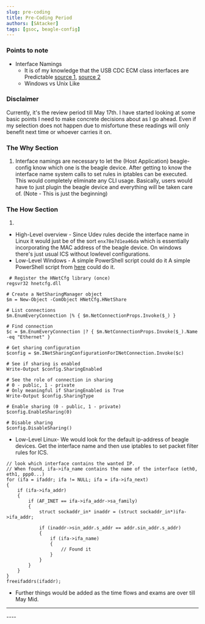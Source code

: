 ```yaml
---
slug: pre-coding
title: Pre-Coding Period
authors: [SAtacker]
tags: [gsoc, beagle-config]
---
```


### Points to note
- Interface Namings
  - It is of my knowledge that the USB CDC ECM class interfaces are Predictable [source 1](https://cgit.freedesktop.org/systemd/systemd/tree/src/udev/udev-builtin-net_id.c##n20), [source 2](https://www.freedesktop.org/wiki/Software/systemd/PredictableNetworkInterfaceNames/)
  - Windows vs Unix Like 
<!--truncate-->

### Disclaimer

Currently, it's the review period till May 17th. I have started looking at some basic points I need to make concrete decisions about as I go ahead. Even if my selection does not happen due to misfortune these readings will only benefit next time or whoever carries it on.

### The Why Section
1. Interface namings are necessary to let the (Host Application) beagle-config know which one is the beagle device. After getting to know the interface name system calls to set rules in iptables can be executed. This would completely eliminate any CLI usage. Basically, users would have to just plugin the beagle device and everything will be taken care of. (Note - This is just the beginning)

### The How Section
1. 
 * High-Level overview - Since Udev rules decide the interface name in Linux it would just be of the sort `enx78e7d1ea46da` which is essentially incorporating the MAC address of the beagle device. On windows there's just usual ICS without lowlevel configurations.
 * Low-Level Windows - A simple PowerShell script could do it
 A simple PowerShell script from [here](https://superuser.com/questions/470319/how-to-enable-internet-connection-sharing-using-command-line) could do it.

```
 # Register the HNetCfg library (once)
regsvr32 hnetcfg.dll

# Create a NetSharingManager object
$m = New-Object -ComObject HNetCfg.HNetShare

# List connections
$m.EnumEveryConnection |% { $m.NetConnectionProps.Invoke($_) }

# Find connection
$c = $m.EnumEveryConnection |? { $m.NetConnectionProps.Invoke($_).Name -eq "Ethernet" }

# Get sharing configuration
$config = $m.INetSharingConfigurationForINetConnection.Invoke($c)

# See if sharing is enabled
Write-Output $config.SharingEnabled

# See the role of connection in sharing
# 0 - public, 1 - private
# Only meaningful if SharingEnabled is True
Write-Output $config.SharingType

# Enable sharing (0 - public, 1 - private)
$config.EnableSharing(0)

# Disable sharing
$config.DisableSharing()
```
 * Low-Level Linux- We would look for the default ip-address of beagle devices. Get the interface name and then use iptables to set packet filter rules for ICS. 
 <!-- The below script is from [here](https://stackoverflow.com/questions/848040/how-can-i-get-the-interface-name-index-associated-with-a-tcp-socket) -->
```
// look which interface contains the wanted IP.
// When found, ifa->ifa_name contains the name of the interface (eth0, eth1, ppp0...)
for (ifa = ifaddr; ifa != NULL; ifa = ifa->ifa_next)
{
    if (ifa->ifa_addr)
    {
        if (AF_INET == ifa->ifa_addr->sa_family)
        {
            struct sockaddr_in* inaddr = (struct sockaddr_in*)ifa->ifa_addr;

            if (inaddr->sin_addr.s_addr == addr.sin_addr.s_addr)
            {
                if (ifa->ifa_name)
                {
                    // Found it
                }
            }
        }
    }
}
freeifaddrs(ifaddr);
```

* Further things would be added as the time flows and exams are over till May Mid.


----
<Comments />
----

